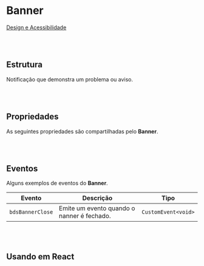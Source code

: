 
# Banner

[Design e Acessibilidade](https://www.figma.com/design/2bBnJVKkG09JPWCFBIcD1y/%5BDS%5D-Components?m=auto&node-id=69-3883&t=TyXNmrAZbhl7DmWw-1)

<br></br>
## Estrutura

Notificação que demonstra um problema ou aviso.

<Canvas of={BannerStories.Properties} />

<Meta isTemplate />

<br></br>
## Propriedades

As seguintes propriedades são compartilhadas pelo **Banner**.

<Controls />

<br></br>
## Eventos

Alguns exemplos de eventos do **Banner**.
<table>
    <thead>
        <tr>
            <th>Evento</th>
            <th>Descrição</th>
            <th>Tipo</th>
        </tr>
    </thead>
    <tbody>
        <tr>
            <td><code>bdsBannerClose</code></td>
            <td>Emite um evento quando o nanner é fechado.</td>
            <td><code>CustomEvent&lt;void&gt;</code></td>
        </tr>
    </tbody>
</table>

<Source of={BannerStories.Events} />

<br></br>
## Usando em React

<Source of={BannerStories.FrameworkReact} />
